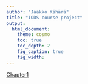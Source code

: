```yaml
---
author: "Jaakko Kähärä"
title: "IODS course project"
output:
  html_document:
    theme: cosmo
    toc: true
    toc_depth: 2
    fig_caption: true
    fig_width:
---
```


[Chapter1](./Chapter1.html)